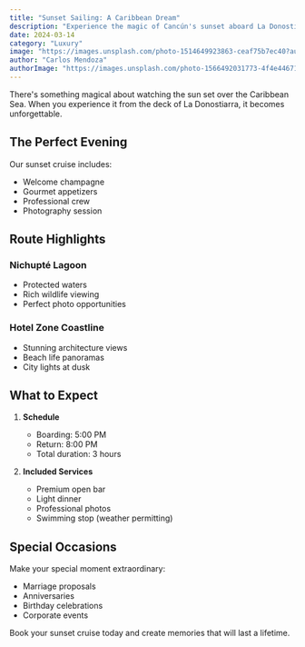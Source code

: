```yaml
---
title: "Sunset Sailing: A Caribbean Dream"
description: "Experience the magic of Cancún's sunset aboard La Donostiarra"
date: 2024-03-14
category: "Luxury"
image: "https://images.unsplash.com/photo-1514649923863-ceaf75b7ec40?auto=format&fit=crop&w=2000&q=80"
author: "Carlos Mendoza"
authorImage: "https://images.unsplash.com/photo-1566492031773-4f4e44671857?auto=format&fit=crop&w=150&q=80"
---
```


There's something magical about watching the sun set over the Caribbean Sea. When you experience it from the deck of La Donostiarra, it becomes unforgettable.

## The Perfect Evening

Our sunset cruise includes:
- Welcome champagne
- Gourmet appetizers
- Professional crew
- Photography session

## Route Highlights

### Nichupté Lagoon
- Protected waters
- Rich wildlife viewing
- Perfect photo opportunities

### Hotel Zone Coastline
- Stunning architecture views
- Beach life panoramas
- City lights at dusk

## What to Expect

1. **Schedule**
   - Boarding: 5:00 PM
   - Return: 8:00 PM
   - Total duration: 3 hours

2. **Included Services**
   - Premium open bar
   - Light dinner
   - Professional photos
   - Swimming stop (weather permitting)

## Special Occasions

Make your special moment extraordinary:
- Marriage proposals
- Anniversaries
- Birthday celebrations
- Corporate events

Book your sunset cruise today and create memories that will last a lifetime.